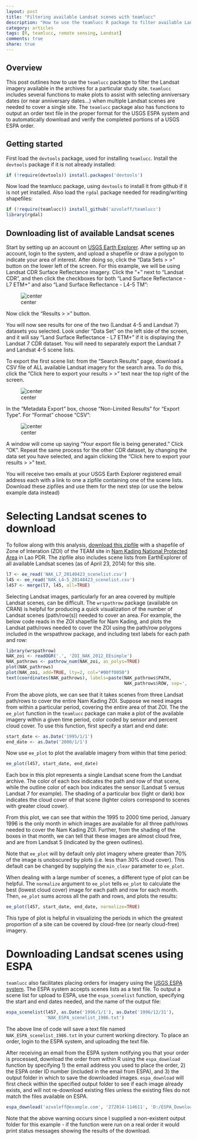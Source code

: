 ```yaml
---
layout: post
title: "Filtering available Landsat scenes with teamlucc"
description: "How to use the teamlucc R package to filter available Landsat scenes based on date, sensor, and percent cloud cover"
category: articles
tags: [R, teamlucc, remote sensing, Landsat]
comments: true
share: true
---
```


## Overview

This post outlines how to use the `teamlucc` package to filter the Landsat 
imagery available in the archives for a particular study site. `teamlucc` 
includes several functions to make plots to assist with selecting anniversary 
dates (or near anniversary dates...) when multiple Landsat scenes are needed to 
cover a single site. The `teamlucc` package also has functions to output an 
order text file in the proper format for the USGS ESPA system and to 
automatically download and verify the completed portions of a USGS ESPA order.

## Getting started

First load the `devtools` package, used for installing `teamlucc`. Install the 
`devtools` package if it is not already installed:

```r
if (!require(devtools)) install.packages('devtools')
```

Now load the teamlucc package, using `devtools` to install it from github if it 
is not yet installed. Also load the `rgdal` package needed for reading/writing 
shapefiles:

```r
if (!require(teamlucc)) install_github('azvoleff/teamlucc')
library(rgdal)
```

## Downloading list of available Landsat scenes

Start by setting up an account on [USGS Earth 
Explorer](http://earthexplorer.usgs.gov). After setting up an account, login to 
the system, and upload a shapefile or draw a polygon to indicate your area of 
interest. After doing so, click the "Data Sets > >" button on the lower left of 
the screen. For this example, we will be using Landsat CDR Surface Reflectance 
imagery. Click the "+" next to "Landsat CDR", and then click the checkboxes for 
both "Land Surface Reflectance - L7 ETM+" and also "Land Surface Reflectance - 
L4-5 TM":

![center](/content/2014-05-05-filtering-landsat-with-teamlucc/ee_cdr_checkboxes.png) 

Now click the "Results > >" button.

You will now see results for one of the two (Landsat 4-5 and Landsat 7) 
datasets you selected. Look under "Data Set" on the left side of the screen, 
and it will say "Land Surface Reflectance - L7 ETM+" if it is displaying the 
Landsat 7 CDR dataset. You will need to separately export the Landsat 7 and 
Landsat 4-5 scene lists.

To export the first scene list: from the "Search Results" page, download a CSV 
file of ALL available Landsat imagery for the search area. To do this, click 
the "Click here to export your results > >" text near the top right of the 
screen.

![center](/content/2014-05-05-filtering-landsat-with-teamlucc/ee_export_button.png) 

In the "Metadata Export" box, choose "Non-Limited Results" for "Export Type". 
For "Format" choose "CSV":

![center](/content/2014-05-05-filtering-landsat-with-teamlucc/ee_export_screen.png) 

A window will come up saying "Your export file is being generated." Click 
"OK". Repeat the same process for the other CDR dataset, by changing the data 
set you have selected, and again clicking the "Click here to export your 
results > >" text.


You will receive two emails at your USGS Earth Explorer registered email 
address each with a link to one a zipfile containing one of the scene lists. 
Download these zipfiles and use them for the next step (or use the below 
example data instead)

# Selecting Landsat scenes to download

To follow along with this analysis, [download this 
zipfile](/content/2014-05-05-filtering-landsat-with-teamlucc/NAK_data.zip) 
with a shapefile of Zone of Interation (ZOI) of the TEAM site in [Nam Kading 
National Protected Area](http://www.teamnetwork.org/network/sites/nam-kading-0) 
in Lao PDR. The zipfile also includes scene lists from EarthExplorer of all 
available Landsat scenes (as of April 23, 2014) for this site.


```r
l7 <- ee_read('NAK_L7_20140423_scenelist.csv')
l45 <- ee_read('NAK_L4-5_20140423_scenelist.csv')
l457 <- merge(l7, l45, all=TRUE)
```

Selecting Landsat images, particularly for an area covered by multiple Landsat 
scenes, can be difficult. The `wrspathrow` package (available on CRAN) is 
helpful for producing a quick visualization of the number of Landsat scenes 
(path/row(s)) needed to cover an area. For example, the below code reads in the 
ZOI shapefile for Nam Kading, and plots the Landsat path/rows needed to cover 
the ZOI using the path/row polygons included in the wrspathrow package, and 
including text labels for each path and row:

```r
library(wrspathrow)
NAK_zoi <- readOGR('.', 'ZOI_NAK_2012_EEsimple')
NAK_pathrows <- pathrow_num(NAK_zoi, as_polys=TRUE)
plot(NAK_pathrows)
plot(NAK_zoi, add=TRUE, lty=2, col="#00ff0050")
text(coordinates(NAK_pathrows), labels=paste(NAK_pathrows$PATH, 
                                             NAK_pathrows$ROW, sep=', '))
```

From the above plots, we can see that it takes scenes from three Landsat 
path/rows to cover the entire Nam Kading ZOI. Suppose we need images from 
within a particular period, covering the entire area of that ZOI. The 
the `ee_plot` function in the `teamlucc` package can make a plot of the 
available imagery within a given time period, color coded by sensor and percent 
cloud cover. To use this function, first specify a start and end date:

```r
start_date <- as.Date('1995/1/1')
end_date <- as.Date('2000/1/1')
```

Now use `ee_plot` to plot the available imagery from within that time period:

```r
ee_plot(l457, start_date, end_date)
```

Each box in this plot represents a single Landsat scene from the Landsat 
archive. The color of each box indicates the path and row of that scene, while 
the outline color of each box indicates the sensor (Landsat 5 versus Landsat
7 for example). The shading of a particular box (light or dark) box indicates 
the cloud cover of that scene (lighter colors correspond to scenes with greater 
cloud cover).

From this plot, we can see that within the 1995 to 2000 time 
period, January 1996 is the only month in which images are available for all 
three path/rows needed to cover the Nam Kading ZOI. Further, from the shading 
of the boxes in that month, we can tell that these images are almost cloud 
free, and are from Landsat 5 (indicated by the green outlines).

Note that `ee_plot` will by default only plot imagery where greater than 70% of 
the image is unobscured by plots (i.e. less than 30% cloud cover). This default 
can be changed by supplying the `min_clear` parameter to `ee_plot`.

When dealing with a large number of scenes, a different type of plot can be 
helpful. The `normalize` argument to `ee_plot` tells `ee_plot` to calculate the 
best (lowest cloud cover) image for each path and row for each month. Then, 
`ee_plot` sums across all the path and rows, and plots the results:

```r
ee_plot(l457, start_date, end_date, normalize=TRUE)
```

This type of plot is helpful in visualizing the periods in which the greatest 
proportion of a site can be covered by cloud-free (or nearly cloud-free) 
imagery.

# Downloading Landsat scenes using ESPA

`teamlucc` also facilitates placing orders for imagery using the [USGS ESPA 
system](https://espa.cr.usgs.gov). The ESPA system accepts scenes lists as a 
text file. To output a scene list for upload to ESPA, use the `espa_scenelist` 
function, specifying the start and end dates needed, and the name of the output 
file:

```r
espa_scenelist(l457, as.Date('1996/1/1'), as.Date('1996/12/31'), 
               'NAK_ESPA_scenelist_1986.txt')
```

The above line of code will save a text file named 
`NAK_ESPA_scenelist_1986.txt` in your current working directory. To place an 
order, login to the ESPA system, and uploading the text file.

After receiving an email from the ESPA system notifying you that your order is 
processed, download the order from within R using the `espa_download` function 
by specifying 1) the email address you used to place the order, 2) the ESPA 
order ID number (included in the email from ESPA), and 3) the output folder in 
which to save the downloaded images. `espa_download` will first check within 
the specified output folder to see if each image already exists, and will not 
re-download existing files unless the existing files do not match the files 
available on ESPA.

```r
espa_download('azvoleff@example.com', '272014-114611', 'D:/ESPA_Downloads')
```

Note that the above warning occurs since I supplied a non-existent output 
folder for this example - if the function were run on a real order it would 
print status messages showing the results of the download.
